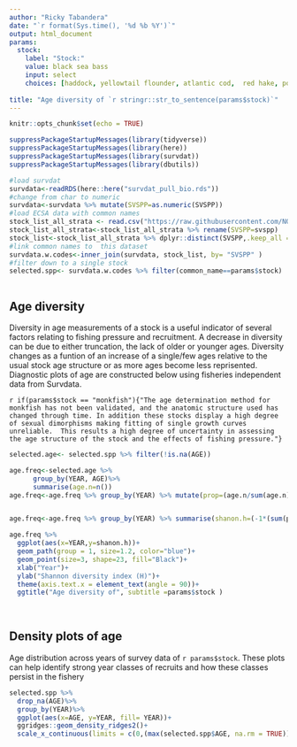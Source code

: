 ```yaml
---
author: "Ricky Tabandera"
date: "`r format(Sys.time(), '%d %b %Y')`"
output: html_document
params:
  stock:
    label: "Stock:"
    value: black sea bass
    input: select
    choices: [haddock, yellowtail flounder, atlantic cod,  red hake, pollock, scup, alewife, silver hake, atlantic mackerel, acadian redfish, winter flounder, summer flounder, american plaice, witch flounder, butterfish, white hake, blueback herring, black sea bass,   bluefish, atlantic herring,  ocean pout, monkfish,  little skate, winter skate,  windowpane flounder,  thorny skate, atlantic wolffish, cusk,   atlantic halibut, clearnose skate, smooth skate, offshore hake,  rosette skate,  barndoor skate, spiny dogfish, american lobster, smooth dogfish,  atlantic menhaden, longfin inshore squid, atlantic hagfish, northern shortfin squid ]
  
title: "Age diversity of `r stringr::str_to_sentence(params$stock)`"
---
```


```r
knitr::opts_chunk$set(echo = TRUE)

suppressPackageStartupMessages(library(tidyverse))
suppressPackageStartupMessages(library(here))
suppressPackageStartupMessages(library(survdat))
suppressPackageStartupMessages(library(dbutils))


```


```r
#load survdat 
survdata<-readRDS(here::here("survdat_pull_bio.rds"))
#change from char to numeric
survdata<-survdata %>% mutate(SVSPP=as.numeric(SVSPP))
#load ECSA data with common names 
stock_list_all_strata <- read.csv("https://raw.githubusercontent.com/NOAA-EDAB/ECSA/master/data/stock_list.csv")
stock_list_all_strata<-stock_list_all_strata %>% rename(SVSPP=svspp)
stock_list<-stock_list_all_strata %>% dplyr::distinct(SVSPP,.keep_all =T)
#link common names to  this dataset 
survdata.w.codes<-inner_join(survdata, stock_list, by= "SVSPP" )
#filter down to a single stock 
selected.spp<- survdata.w.codes %>% filter(common_name==params$stock)



```

## Age diversity 

Diversity in age measurements of a stock is a useful indicator of several factors relating to fishing pressure and recruitment. A decrease in diversity can be due to either truncation, the lack of older or younger ages. Diversity changes as a funtion of an increase of a single/few ages relative to the usual stock age structure or as more ages become less reprisented. Diagnostic plots of age are constructed below using fisheries independent data from Survdata.

`r if(params$stock == "monkfish"){"The age determination method for monkfish has not been validated, and the anatomic structure used has changed through time. In addition these stocks display a high degree of sexual dimorphisms making fitting of single growth curves unreliable.  This results a high degree of uncertainty in assessing the age structure of the stock and the effects of fishing pressure."}`


```r

selected.age<- selected.spp %>% filter(!is.na(AGE))

age.freq<-selected.age %>% 
      group_by(YEAR, AGE)%>%
      summarise(age.n=n())
age.freq<-age.freq %>% group_by(YEAR) %>% mutate(prop=(age.n/sum(age.n))) %>% mutate(prop.ln=(prop*log(prop)))  


age.freq<-age.freq %>% group_by(YEAR) %>% summarise(shanon.h=(-1*(sum(prop.ln))))          

age.freq %>%
  ggplot(aes(x=YEAR,y=shanon.h))+
  geom_path(group = 1, size=1.2, color="blue")+
  geom_point(size=3, shape=23, fill="Black")+
  xlab("Year")+
  ylab("Shannon diversity index (H)")+
  theme(axis.text.x = element_text(angle = 90))+
  ggtitle("Age diversity of", subtitle =params$stock )
                                               
                                               
```




## Density plots of age

Age distribution across years of survey data of `r params$stock`. These plots can help identify strong year classes of recruits and how these classes persist in the fishery 

```r

selected.spp %>% 
  drop_na(AGE)%>% 
  group_by(YEAR)%>%
  ggplot(aes(x=AGE, y=YEAR, fill= YEAR))+
  ggridges::geom_density_ridges2()+
  scale_x_continuous(limits = c(0,(max(selected.spp$AGE, na.rm = TRUE))), breaks = 0:max(selected.spp$AGE, na.rm = TRUE))
  
```




